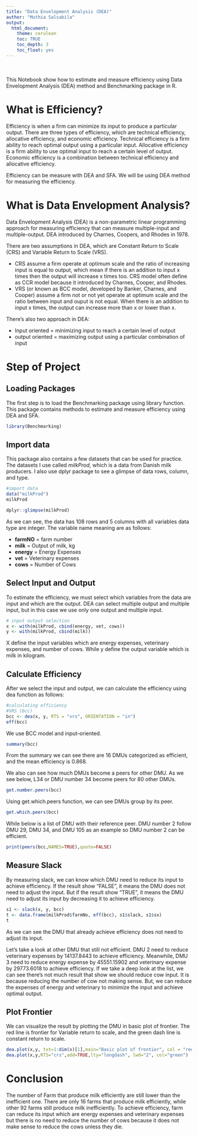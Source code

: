 ```yaml
---
title: "Data Envelopment Analysis (DEA)"
author: "Muthia Salsabila"
output:
  html_document:
    theme: cerulean
    toc: TRUE
    toc_depth: 3
    toc_float: yes
---
```

<br></br>
This Notebook show how to estimate and measure efficiency using Data Envelopment Analysis (DEA) method and Benchmarking package in R. 

         
# What is Efficiency?       
Efficiency is when a firm can minimize its input to produce a particular output. There are three types of efficiency, which are technical efficiency, allocative efficiency, and economic efficiency. Technical efficiency is a firm ability to reach optimal output using a particular input. Allocative efficiency is a firm ability to use optimal input to reach a certain level of output. Economic efficiency is a combination between technical efficiency and allocative efficiency.

Efficiency can be measure with DEA and SFA. We will be using DEA method for measuring the efficiency.

# What is Data Envelopment Analysis?     
Data Envelopment Analysis (DEA) is a non-parametric linear programming approach for measuring efficiency that can measure multiple-input and multiple-output. DEA introduced by Charnes, Coopers, and Rhodes in 1978. 

There are two assumptions in DEA, which are Constant Return to Scale (CRS) and Variable Return to Scale (VRS).    
<ul>
<li> CRS assume a firm operate at optimum scale and the ratio of increasing input is equal to output, which mean if there is an addition to input x times then the output will increase x times too. CRS model often define as CCR model because it introduced by Charnes, Cooper, and Rhodes.</li>           
<li> VRS (or known as BCC model, developed by Banker, Charnes, and Cooper) assume a firm not or not yet operate at optimum scale and the ratio between input and ouput is not equal. When there is an addition to input x times, the output can increase more than x or lower than x.</li>
</ul>

There's also two approach in DEA:
<ul>
<li>Input oriented = minimizing input to reach a certain level of output</li>
<li>output oriented = maximizing output using a particular combination of input</li>
</ul>

# Step of Project    
## Loading Packages   
The first step is to load the Benchmarking package using library function. This package contains methods to estimate and measure efficiency using DEA and SFA. 
```r
library(Benchmarking)
```

## Import data    
This package also contains a few datasets that can be used for practice. The datasets I use called *milkProd*, which is a data from Danish milk producers. I also use dplyr package to see a glimpse of data rows, column, and type.
```r
#import data
data("milkProd")
milkProd
```
```r
dplyr::glimpse(milkProd)
```
As we can see, the data has 108 rows and 5 columns with all variables data type are integer. The variable name meaning are as follows:     

- **farmNO** =  farm number     
- **milk** = Output of milk, kg     
- **energy** = Energy Expenses     
- **vet** = Veterinary expenses     
- **cows** = Number of Cows     

## Select Input and Output    
To estimate the efficiency, we must select which variables from the data are input and which are the output. DEA can select multiple output and multiple input, but in this case we use only one output and multiple input.

```r
# input output selection
x <- with(milkProd, cbind(energy, vet, cows))
y <- with(milkProd, cbind(milk))
```
X define the input variables which are energy expenses, veterinary expenses, and number of cows. While y define the output variable which is milk in kilogram.

## Calculate Efficiency    
After we select the input and output, we can calculate the efficiency using dea function as follows:
```r
#calculating efficiency
#VRS (bcc)
bcc <- dea(x, y, RTS = "vrs", ORIENTATION = "in")
eff(bcc)
```
We use BCC model and input-oriented.
```r
summary(bcc)
```
From the summary we can see there are 16 DMUs categorized as efficient, and the mean efficiency is 0.868.

We also can see how much DMUs become a peers for other DMU. As we see below, L34 or DMU number 34 become peers for 80 other DMUs.
```r
get.number.peers(bcc)
```
Using get.which.peers function, we can see DMUs group by its peer.
```r
get.which.peers(bcc)
```
While below is a list of DMU with their reference peer. DMU number 2 follow DMU 29, DMU 34, and DMU 105 as an example so DMU number 2 can be efficient.
```r
print(peers(bcc,NAMES=TRUE),quote=FALSE)
```

## Measure Slack        
By measuring slack, we can know which DMU need to reduce its input to achieve efficiency.
If the result show "FALSE", it means the DMU does not need to adjust the input. But if the result show "TRUE", it means the DMU need to adjust its input by decreasing it to achieve efficiency.

```r
s1 <- slack(x, y, bcc)
t <- data.frame(milkProd$farmNo, eff(bcc), s1$slack, s1$sx)
t
```
As we can see the DMU that already achieve efficiency does not need to adjust its input.

Let's take a look at other DMU that still not efficient. DMU 2 need to reduce veterinary expenses by 14137.8443 to achieve efficiency. Meanwhile, DMU 3 need to reduce energy expense by 45551.15902 and veterinary expense by 29773.6018 to achieve efficiency.
If we take a deep look at the list, we can see there's not much result that show we should reduce cow input. It is because reducing the number of cow not making sense. But, we can reduce the expenses of energy and veterinary to minimize the input and achieve optimal output.

## Plot Frontier      
We can visualize the result by plotting the DMU in basic plot of frontier. The red line is frontier for Variable return to scale, and the green dash line is constant return to scale.
```r
dea.plot(x,y, txt=1:dim(x)[1],main="Basic plot of frontier", col = "red")
dea.plot(x,y,RTS="crs",add=TRUE,lty="longdash", lwd="2", col="green")
```

# Conclusion           
The number of Farm that produce milk efficiently are still lower than the inefficient one. There are only 16 farms that produce milk efficiently, while other 92 farms still produce milk inefficiently. To achieve efficiency, farm can reduce its input which are energy expenses and veterinary expenses but there is no need to reduce the number of cows because it does not make sense to reduce the cows unless they die. 